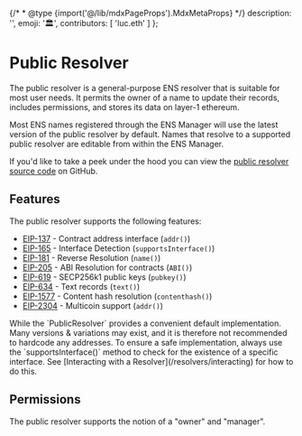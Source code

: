 
{/* * @type {import('@/lib/mdxPageProps').MdxMetaProps} */}
description: '',
emoji: '🏛️',
contributors: [
    'luc.eth'
]
};

# Public Resolver

The public resolver is a general-purpose ENS resolver that is suitable for most user needs.
It permits the owner of a name to update their records, includes permissions, and stores its data on layer-1 ethereum.

Most ENS names registered through the ENS Manager will use the latest version of the public resolver by default.
Names that resolve to a supported public resolver are editable from within the ENS Manager.

If you'd like to take a peek under the hood you can view the [public resolver source code](https://github.com/ensdomains/ens-contracts/blob/staging/contracts/resolvers/PublicResolver.sol) on GitHub.

## Features

The public resolver supports the following features:

-   [EIP-137](https://eips.ethereum.org/EIPS/eip-137) - Contract address interface (`addr()`)
-   [EIP-165](https://eips.ethereum.org/EIPS/eip-165) - Interface Detection (`supportsInterface()`)
-   [EIP-181](https://eips.ethereum.org/EIPS/eip-181) - Reverse Resolution (`name()`)
-   [EIP-205](https://eips.ethereum.org/EIPS/eip-205) - ABI Resolution for contracts (`ABI()`)
-   [EIP-619](https://eips.ethereum.org/EIPS/eip-619) - SECP256k1 public keys (`pubkey()`)
-   [EIP-634](https://eips.ethereum.org/EIPS/eip-634) - Text records (`text()`)
-   [EIP-1577](https://eips.ethereum.org/EIPS/eip-1577) - Content hash resolution (`contenthash()`)
-   [EIP-2304](https://eips.ethereum.org/EIPS/eip-2304) - Multicoin support (`addr()`)

<Note>
    While the `PublicResolver` provides a convenient default implementation.
    Many versions & variations may exist, and it is therefore not recommended to
    hardcode any addresses. To ensure a safe implementation, always use the `supportsInterface()` method to check for the existence of a specific interface.
    See [Interacting with a Resolver](/resolvers/interacting) for how to do this.
</Note>

## Permissions

The public resolver supports the notion of a "owner" and "manager".
